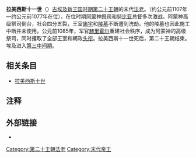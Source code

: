 {{Link style|time=2015-12-13T13:44:12+00:00}}
{{Pharaoh Infobox | 
    Name=拉美西斯十一世| 
    Image=Temple Khonsu Ramesses XI Lepsius.jpg|
Caption=拉美西斯十一世像|
ImageSize=300px|
    Alt=拉姆西斯十一世|
    Nomen=Ramesses Khaemwaset Meryamun Netjerheqaiunu<ref>[http://www.digitalegypt.ucl.ac.uk/chronology/ramsesxi.html] Ramesses XI Menmaatre-setpenptah</ref><br>''{{Unicode|Rˁ-msj-sw-Ḫ3-m-W3st-mrj-Jmn-nṯr-ḥq3-Jwnw}}''<br>''[[Ra|Ra]] fashioned him, he appears in Thebes, beloved of Amun, divine ruler of Heliopolis''<br><hiero>G39-N5-<-O34::O34-F31-C2-N28:R19-C12-U6-D21::D21-S38-R8-O28-></hiero><br>'''转写:'''<br>
<hiero>G39-N5-<-N28-C2-R19-C12-N36:D21*D21-F31-S38-R8-O28-O34::O34-></hiero><br>
<hiero>G39-N5-<-N28-C12-R19-C2-N36-S38-R8-O28-D21::D21-></hiero><br>
<hiero>G39-N5-<-N28-R19-N36:D21*D21-C12-C2-O34::O34-S38-R8-O28-></hiero><br>
<hiero>G39-N5-<-N5-F31-S29-S29-N28::Aa15-R19-U6:D21*D21-M17-Y5::N35-R8-S38-O28-Z1-G7-V1:V1:V1-></hiero>|
 PrenomenHiero= |
|Prenomen=Menmaatre Setepenptah<br>''{{Unicode|Mn-m3ˁt-Rˁ-stp-n-Ptḥ}}''<br>''The Maat of [[Ra|Ra]] is enduring, the chosen one of Ptah''<br><hiero>M23:t-L2:t-<-N5:Y5-C10-U21:N35-Q3:X1-V28-></hiero>|
 horus= Kanakht Meryre<br>''{{Unicode|K3-nḫt-mrj-Rˁ}}''<br>强壮地公牛，拉所挚爱|
 horus_hiero = <hiero>E2:D40-C2-U6</hiero>|
 Golden=  Werpehtisankhtawy Ityankhwedjaseneb Seheribmaat Seheteptawy<br>''{{Unicode|Wr-pḥtj-s.ˁnḫ-t3wy-jty-ˁnḫ-wḏ-snb-shr-ib-M3ˁt-s.ḥtp-t3wy}}''<br>他强大地力量，他給予两块土地以生命<br>''Ankh wedja seneb, he reconciles the two lands under the majesty of Maat''|
golden_hiero = <hiero>G36:D21-F22:X1*Z5-A24-S29-S34-N19:N23*N23-M17-A2-U33-M17-M17-A23-G7-S34-U28-S29-!-O4:D21-Y1:F34-U5:D36*Z1-H6-:Y1-S29-R4:X1-Q3:Y1-N19:N23*N23</hiero>| 
Nebty= Userkhepesh Hedhefenu<br>''{{Unicode|Wsr-ḫpš hd-ḥfnw}}''<br>''He whose blow is powerful, he whose attacks are countless''|
nebty_hiero = <hiero>wsr-s-T16-O4-D46-D36:D40-I8:Z2</hiero>|
Nebty= Userkhepesh-hedhefenu|
Reign=约公元前1107年—约公元前1077年|
Dynasty=[[第二十王朝|第二十王朝]] |
Coregency=|
Predecessor=[[拉美西斯十世|拉美西斯十世]]|
Successor=[[斯門代斯一世|斯門代斯一世]]（第二十一王朝）|
Spouse=[[:en:Baketwernel|Baketwernel]]|
Father=|
Mother=| 
Children=[[:en:Duathathor-Henuttawy|Duathathor-Henuttawy]]|
Born=|
Died=约公元前1078/1077年|
Burial=[[KV4|KV4]]|
Monuments=
}}


'''拉美西斯十一世'''（{{lang-en|Ramesses XI}}）[[古埃及|古埃及]][[新王國時期|新王国时期]][[第二十王朝|第二十王朝]]的末代[[法老|法老]]。（约公元前1107年—约公元前1077年在位），在位时期[[阿蒙|阿蒙]]神[[祭司|祭司]]和[[努比亚|努比亚]]总督多次激战，阿蒙神高级祭司倒台，社会四分五裂，王室[[寺庙|庙宇]]和[[陵墓|陵墓]]不断遭到洗劫。他的陵墓也因此施工中断并未使用。公元前1085年，军官[[赫里霍尔|赫里霍尔]]重建社会秩序，成为阿蒙神的高级祭司，同时攫取了全部王室和朝政[[頭銜|头衔]]。拉美西斯十一世死后，第二十王朝结束。埃及进入[[第三中間時期|第三中间期]]。

== 相关条目 ==
* [[拉美西斯十世|拉美西斯十世]]

==注释==
<references/>

== 外部链接 ==
* {{Find a Grave|7261707}}

{{Pharaoh | Prev=[[拉美西斯十世|拉美西斯十世]] | Dynasty=[[埃及第二十王朝|第二十王朝]] | Next=[[斯門代斯一世|斯門代斯一世]]（第二十一王朝）}}

{{Commonscat|Ramesses XI}}
{{著名埃及统治者}}

{{Authority control}}
[[Category:第二十王朝法老|Category:第二十王朝法老]]
[[Category:末代帝王|Category:末代帝王]]